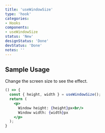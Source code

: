 ---
title: 'useWindowSize'
type: 'hook'
categories:
- Hooks
components:
- useWindowSize
status: 'New'
designStatus: 'Done'
devStatus: 'Done'
notes: ''
---

## Sample Usage

<p>Change the screen size to see the effect.</p>

```jsx live
() => {
  const { height, width } = useWindowSize();
  return (
    <p>
      Window height: {height}px<br/>
      Window width: {width}px
    </p>
  );
}
```
